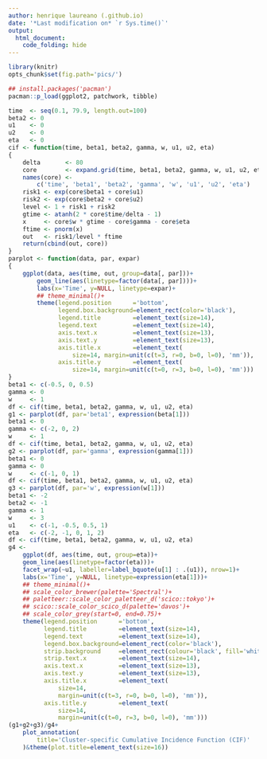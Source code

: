 ```yaml
---
author: henrique laureano (.github.io)
date: '*Last modification on* `r Sys.time()`'
output:
  html_document:
    code_folding: hide
---
```


```r
library(knitr)
opts_chunk$set(fig.path='pics/')
```

```r
## install.packages('pacman')
pacman::p_load(ggplot2, patchwork, tibble)
```

```r
time  <- seq(0.1, 79.9, length.out=100)
beta2 <- 0
u1    <- 0
u2    <- 0
eta   <- 0
cif <- function(time, beta1, beta2, gamma, w, u1, u2, eta)
{
    delta       <- 80
    core        <- expand.grid(time, beta1, beta2, gamma, w, u1, u2, eta)
    names(core) <-
        c('time', 'beta1', 'beta2', 'gamma', 'w', 'u1', 'u2', 'eta')
    risk1 <- exp(core$beta1 + core$u1)
    risk2 <- exp(core$beta2 + core$u2)
    level <- 1 + risk1 + risk2
    gtime <- atanh(2 * core$time/delta - 1)
    x     <- core$w * gtime - core$gamma - core$eta
    ftime <- pnorm(x)
    out   <- risk1/level * ftime
    return(cbind(out, core))
}
parplot <- function(data, par, expar)
{
    ggplot(data, aes(time, out, group=data[, par]))+
        geom_line(aes(linetype=factor(data[, par])))+
        labs(x='Time', y=NULL, linetype=expar)+
        ## theme_minimal()+
        theme(legend.position      ='bottom',
              legend.box.background=element_rect(color='black'), 
              legend.title         =element_text(size=14),
              legend.text          =element_text(size=14),
              axis.text.x          =element_text(size=13),
              axis.text.y          =element_text(size=13),
              axis.title.x         =element_text(
                  size=14, margin=unit(c(t=3, r=0, b=0, l=0), 'mm')),
              axis.title.y         =element_text(
                  size=14, margin=unit(c(t=0, r=3, b=0, l=0), 'mm')))
}
beta1 <- c(-0.5, 0, 0.5)
gamma <- 0
w     <- 1
df <- cif(time, beta1, beta2, gamma, w, u1, u2, eta)
g1 <- parplot(df, par='beta1', expression(beta[1]))
beta1 <- 0
gamma <- c(-2, 0, 2)
w     <- 1
df <- cif(time, beta1, beta2, gamma, w, u1, u2, eta)
g2 <- parplot(df, par='gamma', expression(gamma[1]))
beta1 <- 0
gamma <- 0
w     <- c(-1, 0, 1)
df <- cif(time, beta1, beta2, gamma, w, u1, u2, eta)
g3 <- parplot(df, par='w', expression(w[1]))
beta1 <- -2
beta2 <- -1
gamma <- 1
w     <- 3
u1    <- c(-1, -0.5, 0.5, 1)
eta   <- c(-2, -1, 0, 1, 2)
df <- cif(time, beta1, beta2, gamma, w, u1, u2, eta)
g4 <-
    ggplot(df, aes(time, out, group=eta))+
    geom_line(aes(linetype=factor(eta)))+
    facet_wrap(~u1, labeller=label_bquote(u[1] : .(u1)), nrow=1)+
    labs(x='Time', y=NULL, linetype=expression(eta[1]))+
    ## theme_minimal()+
    ## scale_color_brewer(palette='Spectral')+
    ## paletteer::scale_color_paletteer_d('scico::tokyo')+
    ## scico::scale_color_scico_d(palette='davos')+
    ## scale_color_grey(start=0, end=0.75)+
    theme(legend.position      ='bottom',
          legend.title         =element_text(size=14),
          legend.text          =element_text(size=14),
          legend.box.background=element_rect(color='black'), 
          strip.background     =element_rect(colour='black', fill='white'),
          strip.text.x         =element_text(size=14),
          axis.text.x          =element_text(size=13),
          axis.text.y          =element_text(size=13),
          axis.title.x         =element_text(
              size=14,
              margin=unit(c(t=3, r=0, b=0, l=0), 'mm')),
          axis.title.y         =element_text(
              size=14,
              margin=unit(c(t=0, r=3, b=0, l=0), 'mm')))
(g1+g2+g3)/g4+
    plot_annotation(
        title='Cluster-specific Cumulative Incidence Function (CIF)'
    )&theme(plot.title=element_text(size=16))
```

